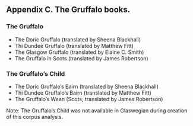 ## Appendix C. The Gruffalo books. {#appendix-b}

### The Gruffalo

- The Doric Gruffalo (translated by Sheena Blackhall)
- Thi Dundee Gruffalo (translated by Matthew Fitt)
- The Glasgow Gruffalo (translated by Elaine C. Smith)
- The Gruffalo in Scots (translated by James Robertson)

### The Gruffalo's Child

- The Doric Gruffalo's Bairn (translated by Sheena Blackhall)
- Thi Dundee Gruffalo's Bairn (translated by Matthew Fitt)
- The Gruffalo's Wean (Scots; translated by James Robertson)

Note: The Gruffalo's Child was not available in Glaswegian during creation of this corpus analysis.
